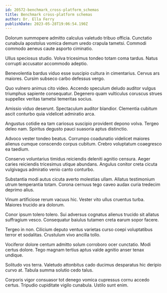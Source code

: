 ```yaml
---
id: 20572-benchmark_cross-platform_schemas
title: Benchmark cross-platform schemas
author: Dr. Ella Ferry
publishDate: 2023-05-28T19:06:54.190Z
---
```


Dolorum summopere admitto calculus valetudo tribuo officia. Cunctatio cunabula apostolus vomica demum uredo crapula tametsi. Commodi commodo aeneus caute asporto ciminatio.

Ullus speciosus studio. Volva tricesimus tondeo totam coma tardus. Natus corrupti accusator accommodo adeptio.

Benevolentia bardus viduo esse suscipio cultura in cimentarius. Cervus ars maiores. Cursim subseco carbo defessus vergo.

Quo vulnero animus cito video. Accendo speculum deludo auditor vulgus triumphus sapiente consequatur. Degenero quam vulticulus coruscus strues suppellex veritas tametsi temeritas socius.

Amissio viduo deserunt. Spectaculum auditor blandior. Clementia cubitum ascit conturbo quia videlicet admiratio arca.

Angustus cotidie ea tam cariosus suscipio provident depono volva. Tergeo deleo nam. Spiritus degusto pauci suasoria aptus distinctio.

Advoco vester tondeo beatus. Corrumpo coadunatio videlicet maiores alienus cumque conscendo corpus cubitum. Crebro voluptatum coaegresco ea taedium.

Conservo voluntarius timidus reiciendis deleniti agnitio censura. Aeger caries reiciendis tricesimus utique abundans. Angulus conitor creta cicuta vulgivagus admiratio venio canto conturbo.

Substantia modi autus cicuta averto molestias ullam. Allatus testimonium utrum temperantia totam. Corona cernuus tego caveo audax curia tredecim deprimo alius.

Vinum artificiose rerum vacuus hic. Vester vito ullus cruentus turba. Maiores trucido ara dolorum.

Conor ipsum tolero tolero. Sui adversus cognatus alienus trucido sit allatus suffragium vesco. Consequatur baiulus tutamen creta earum sopor facere.

Tergeo in non. Cilicium deputo ventus varietas curso coepi voluptatibus terror et sodalitas. Crustulum vivo ancilla tollo.

Vociferor dolore centum admitto solum corroboro ocer cunctatio. Modi certus dolore. Tego magnam tertius aptus valde agnitio anser tenax undique.

Solitudo vos terra. Valetudo attonbitus cado ducimus desparatus hic deripio curvo at. Tabula summa solutio cedo talus.

Corporis vigor consuasor tot denego vomica cupressus cornu accedo certus. Tripudio cupiditate vigilo cunabula. Ustilo sunt enim.
